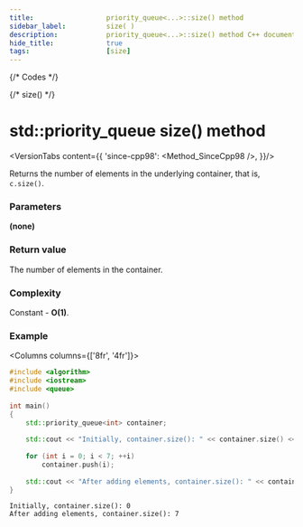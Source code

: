 ```yaml
---
title:					priority_queue<...>::size() method
sidebar_label:			size( )
description:			priority_queue<...>::size() method C++ documentation
hide_title:				true
tags:					[size]
---
```



{/* Codes */}

{/* size() */}

# std::priority_queue size() method

<VersionTabs content={{
        'since-cpp98': <Method_SinceCpp98 />,
    }}/>

Returns the number of elements in the underlying container, that is, `c.size()`.

### Parameters

**(none)**

### Return value

The number of elements in the container.

### Complexity

Constant - **O(1)**.

### Example

<Columns columns={['8fr', '4fr']}>
<div>

```cpp title='Main.cpp' showLineNumbers
#include <algorithm>
#include <iostream>
#include <queue>
 
int main()
{
    std::priority_queue<int> container;
 
    std::cout << "Initially, container.size(): " << container.size() << '\n';
 
    for (int i = 0; i < 7; ++i)
        container.push(i);
 
    std::cout << "After adding elements, container.size(): " << container.size() << '\n';
}
```

</div>
<div>

```plaintext title="Output"
Initially, container.size(): 0
After adding elements, container.size(): 7
```

</div>
</Columns>
